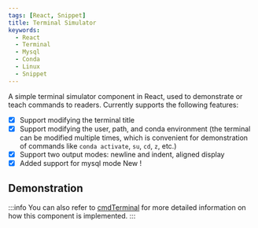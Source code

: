 ```yaml
---
tags: [React, Snippet]
title: Terminal Simulator
keywords:
  - React
  - Terminal
  - Mysql
  - Conda
  - Linux
  - Snippet
---
```



A simple terminal simulator component in React, used to demonstrate or teach commands to readers. Currently supports the following features:

- [x] Support modifying the terminal title
- [x] Support modifying the user, path, and conda environment (the terminal can be modified multiple times, which is convenient for demonstration of commands like `conda activate`, `su`, `cd`, `z`, etc.)
- [x] Support two output modes: newline and indent, aligned display
- [x] Added support for mysql mode <span class="badge badge--primary">New !</span>

## Demonstration

<Terminal />

:::info
You can also refer to [cmdTerminal](/blog/cmdTerminal) for more detailed information on how this component is implemented.
:::
